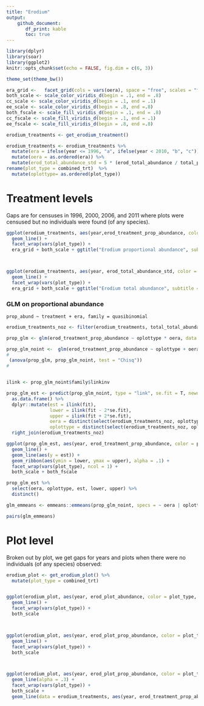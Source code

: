 ```yaml
---
title: "Erodium"
output: 
    github_document:
       df_print: kable
       toc: true
---
```

```r
library(dplyr)
library(soar)
library(ggplot2)
knitr::opts_chunk$set(echo = FALSE, fig.dim = c(6, 3))

theme_set(theme_bw())

era_grid <-   facet_grid(cols = vars(oera), space = "free", scales = "free_x")
both_scale <- scale_color_viridis_d(begin = .1, end = .8)
cc_scale <- scale_color_viridis_d(begin = .1, end = .1)
ee_scale <- scale_color_viridis_d(begin = .8, end =.8)
both_fscale <- scale_fill_viridis_d(begin = .1, end = .8)
cc_fscale <- scale_fill_viridis_d(begin = .1, end = .1)
ee_fscale <- scale_fill_viridis_d(begin = .8, end =.8)


```


```r

erodium_treatments <- get_erodium_treatment()

erodium_treatments <- erodium_treatments %>%
  mutate(era = ifelse(year <= 1996, "a", ifelse(year < 2010, "b", "c"))) %>%
  mutate(oera = as.ordered(era)) %>%
  mutate(erod_total_abundance_std = 5 * (erod_total_abundance / total_plots)) %>%
rename(plot_type = combined_trt)  %>%
  mutate(oplottype= as.ordered(plot_type))

```

# Treatment levels

Gaps are for censuses in 1996, 2000, 2006, and 2011 where plots were censused but no individuals were found (of any species).

```r

ggplot(erodium_treatments, aes(year,erod_treatment_prop_abundance, color = plot_type)) +
  geom_line() +
  facet_wrap(vars(plot_type)) +
  era_grid + both_scale + ggtitle("Erodium proportional abundance", subtitle = "Total erodium abundance / Total abundance over all plots in treatment")



ggplot(erodium_treatments, aes(year, erod_total_abundance_std, color = plot_type)) +
  geom_line() +
  facet_wrap(vars(plot_type)) +
  era_grid + both_scale + ggtitle("Erodium total abundance", subtitle = "Standardized to account for 4 CC, 5 EE plots")

```

### GLM on proportional abundance


`prop_abund ~ treatment + era, family = quasibinomial`


```r

erodium_treatments_noz <- filter(erodium_treatments, total_total_abundance > 0)

prop_glm <- glm(erod_treatment_prop_abundance ~ oplottype * oera, data = erodium_treatments_noz, family = quasibinomial())

prop_glm_noint <-  glm(erod_treatment_prop_abundance ~ oplottype + oera, data = erodium_treatments_noz, family = quasibinomial())
# 
 (anova(prop_glm, prop_glm_noint, test = "Chisq"))
# 


ilink <- prop_glm_noint$family$linkinv

prop_glm_est <- predict(prop_glm_noint, type = "link", se.fit = T, newdata = distinct(select(erodium_treatments_noz, oplottype, oera))) %>%
  as.data.frame() %>%
  dplyr::mutate(est = ilink(fit),
                lower = ilink(fit - 2*se.fit),
                upper = ilink(fit + 2*se.fit),
                oera = distinct(select(erodium_treatments_noz, oplottype, oera))$oera,
                oplottype = distinct(select(erodium_treatments_noz, oplottype, oera))$oplottype) %>%
  right_join(erodium_treatments_noz)

ggplot(prop_glm_est, aes(year, erod_treatment_prop_abundance, color = plot_type, fill = plot_type)) +
  geom_line() +
  geom_line(aes(y = est)) +
  geom_ribbon(aes(ymin = lower, ymax = upper), alpha = .1) +
  facet_wrap(vars(plot_type), ncol = 1) +
  both_scale + both_fscale

prop_glm_est %>%
  select(oera, oplottype, est, lower, upper) %>%
  distinct()

glm_emmeans <- emmeans::emmeans(prop_glm_noint, specs = ~ oera | oplottype)

pairs(glm_emmeans)

```

# Plot level

Broken out by plot, we get gaps for years and plots when there were no individuals (of any species) observed:


```r
erodium_plot <- get_erodium_plot() %>%
  mutate(plot_type = combined_trt)


ggplot(erodium_plot, aes(year, erod_plot_abundance, color = plot_type, group = plot)) +
  geom_line() + 
  facet_wrap(vars(plot_type)) +
  both_scale



ggplot(erodium_plot, aes(year, erod_plot_prop_abundance, color = plot_type, group = plot)) +
  geom_line() + 
  facet_wrap(vars(plot_type)) +
  both_scale



ggplot(erodium_plot, aes(year, erod_plot_prop_abundance, color = plot_type, group = plot)) +
  geom_line(alpha = .3) + 
  facet_wrap(vars(plot_type)) +
  both_scale +
  geom_line(data = erodium_treatments, aes(year, erod_treatment_prop_abundance, color = plot_type), inherit.aes=F)
```